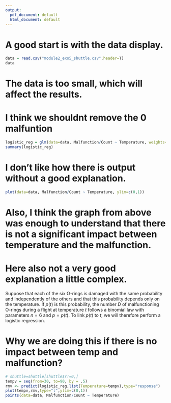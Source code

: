 ```yaml
---
output:
  pdf_document: default
  html_document: default
---
```

# A good start is with the data display.
```r
data = read.csv("module2_exo5_shuttle.csv",header=T)
data
```

# The data is too small, which will affect the results.
# I think we shouldnt remove the 0 malfuntion

```r
logistic_reg = glm(data=data, Malfunction/Count ~ Temperature, weights=Count,family=binomial(link='logit'))
summary(logistic_reg)
```
# I don't like how there is output without a good explanation.

```r
plot(data=data, Malfunction/Count ~ Temperature, ylim=c(0,1))
```
# Also, I think the graph from above was enough to understand that there is not a significant impact between temperature and the malfunction.

# Here also  not a very good explanation a little complex.
Suppose that each of the six O-rings is damaged with the same
probability and independently of the others and that this probability
depends only on the temperature. If $p(t)$ is this probability, the
number $D$ of malfunctioning O-rings during a flight at
temperature $t$ follows a binomial law with parameters $n=6$ and
$p=p(t)$. To link $p(t)$ to $t$, we will therefore perform a
logistic regression.

# Why we are doing this if there is no impact between temp and malfunction?
```r
# shuttle=shuttle[shuttle$r!=0,] 
tempv = seq(from=30, to=90, by = .5)
rmv <- predict(logistic_reg,list(Temperature=tempv),type="response")
plot(tempv,rmv,type="l",ylim=c(0,1))
points(data=data, Malfunction/Count ~ Temperature)
```


